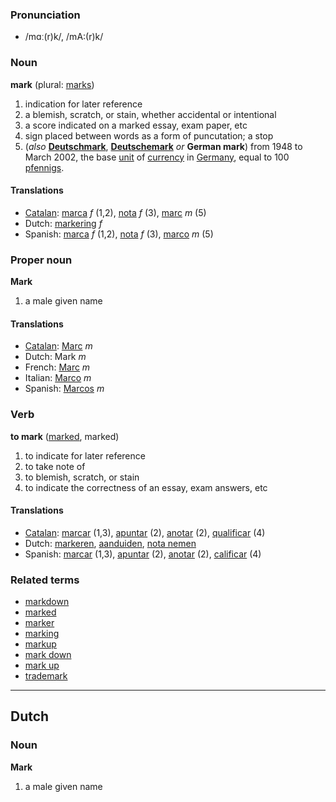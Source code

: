 ===Pronunciation===
*/mɑː(r)k/, /mA:(r)k/

===Noun===

'''mark''' (plural: [[marks]])

# indication for later reference
# a blemish, scratch, or stain, whether accidental or intentional
# a score indicated on a marked essay, exam paper, etc
# sign placed between words as a form of puncutation; a stop
# (''also'' '''[[Deutschmark]]''', '''[[Deutschemark]]''' ''or'' '''German mark''') from 1948 to March 2002, the base [[unit]] of [[currency]] in [[Germany]], equal to 100 [[pfennig]]s.

====Translations====
*[[Catalan]]: [[marca]] ''f'' (1,2), [[nota]] ''f'' (3), [[marc]] ''m'' (5)
*Dutch: [[markering]] ''f''
*Spanish: [[marca]] ''f'' (1,2), [[nota]] ''f'' (3), [[marco]] ''m'' (5)

===Proper noun===

'''Mark'''

# a male given name

====Translations====
*[[Catalan]]: [[Marc]] ''m''
*Dutch: Mark ''m''
*French: [[Marc]] ''m''
*Italian: [[Marco]] ''m''
*Spanish: [[Marcos]] ''m''

===Verb===

'''to mark''' ([[marked]], marked)

# to indicate for later reference
# to take note of
# to blemish, scratch, or stain
# to indicate the correctness of an essay, exam answers, etc

====Translations====
*[[Catalan]]: [[marcar]] (1,3), [[apuntar]] (2), [[anotar]] (2), [[qualificar]] (4)
*Dutch: [[markeren]], [[aanduiden]], [[nota nemen]]
*Spanish: [[marcar]] (1,3), [[apuntar]] (2), [[anotar]] (2), [[calificar]] (4)

===Related terms===
*[[markdown]]
*[[marked]]
*[[marker]]
*[[marking]]
*[[markup]]
*[[mark down]]
*[[mark up]]
*[[trademark]]

----

==Dutch==
===Noun===

'''Mark'''

# a male given name